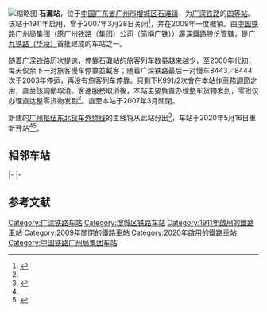 {{not|石潭站}}
{{Infobox China railway station
| 车站名称 = 石灘站
| 图片 = 石滩站旧站房.jpg
| 图片介绍 = 石灘站
| 英文名称 = Shitan Railway Station
| 车站代码 = 23747<ref>{{cite book|author=铁道部电子计算技术中心, 铁道部运输局|title=铁路车站站名代码表：TMIS使用|publisher=中国铁道出版社|location=北京|year=1998|isbn=9787113030995|pages=42}}</ref>
| 电报码 = SRQ
| 拼音码 = STA
| 车站位置 = [[广东省|广东省]][[广州市|广州市]][[增城区|增城区]][[石滩镇_(广州市)|石滩镇]]
| 坐标 = {{Coord|23.173466|N|113.778157|E|format=dms|display=inline,title|type:railwaystation_region:CN}}
| 线路 = [[广深铁路|广深铁路]]、[[广州东北货车外绕线|广州东北货车外绕线]]
| 车站等级 = [[四等站_(中鐵)|四等站]]
| opened = 1911年（第一次）<br>
2020年5月16日（第二次）
| closed = 2007年3月28日-2020年5月16日
| rebuilt = 
}}
[[File:石滩站月台.jpg|缩略图]]
'''石灘站'''，位于[[中国|中国]][[广东省|广东省]][[广州市|广州市]][[增城区|增城区]][[石滩镇_(广州市)|石滩镇]]，为[[廣深鐵路|广深铁路]]的[[四等站_(中鐵)|四等站]]。该站于1911年启用，曾于2007年3月28日关闭<ref name="20200607weibo">{{cite web|title=这座百年老站恢复运营！|url=http://www.thepaper.cn/newsDetail_forward_7746116|accessdate=2020-06-07|date=2020-06-07|work=中国铁路|publisher=澎湃新闻|archive-url=https://web.archive.org/web/20200608195456/http://www.thepaper.cn/newsDetail_forward_7746116|archive-date=2020-06-08|dead-url=no}}</ref>，并在2009年一度撤销。由[[中国铁路广州局集团|中国铁路广州局集团]]（原广州铁路（集团）公司（简稱广铁））[[广深铁路股份|廣深鐵路股份]]管辖，是[[廣深鐵路|广九铁路（华段）]]首批建成的车站之一。

随着广深铁路历次提速，停靠石灘站的旅客列车数量越来越少，至2000年代初，每天仅余下一对旅客慢车停靠並載客；随着广深铁路最后一对慢车8443／8444次于2003年停运，再没有旅客列车停靠。只剩下K991/2次會在本站作車務調節之用，直至該調動取消。客運服務取消後，本站主要負責办理整车货物发到，零担仅办理直达整零货物发到<ref name="20200607weibo" />。直至本站于2007年3月關閉。

新建的[[广石线|广州枢纽东北货车外绕线]]的主线将从此站分出<ref>{{Cite web|title=新建广州铁路枢纽东北货车外绕线工程（重新报批）环境影响评价|url=http://www.crfsdi.com/crfsdi/upfiles/hpgs/201709181642001.pdf|accessdate=2020-04-25|publisher=中铁第四勘察设计院集团有限公司|archive-date=2021-01-15|archive-url=https://web.archive.org/web/20210115145538/http://www.crfsdi.com/crfsdi/upfiles/hpgs/201709181642001.pdf|dead-url=no}}</ref>，车站于2020年5月16日重新开站<ref name="20200607weibo" /><ref>{{cite news|title=防疫情、保增长 广深铁路枢纽新建石滩站顺利开站|url=https://cn.chinadaily.com.cn/a/202005/20/WS5ec4b326a310eec9c72ba28c.html|publisher=中国日报|date=2020-05-20}}</ref>。

==相邻车站==
{{start rail box|[[File:China_Railways.svg|16px]] [[中華人民共和國鐵路運輸|中国铁路]]}}
|-
{{s-inop|[[仙村站|仙村站]]|{{站|广州}}方向}}
{{s-line|[[廣深鐵路|廣深鐵路]]Ⅲ/Ⅳ线<br />← 8km 石滩站 10km →}}
{{s-inop|[[石龙站_(东莞市)|石龙站]]<br />|{{站|深圳}}方向}}
|-
{{s-inop|[[增城西站|增城西站]]|{{站|广州北}}/{{站|江村}}方向}}
{{s-line|[[广石线|广石线]]<br />← 石滩站}}
{{Terminus}}
{{end box}}

==参考文献==
{{reflist}}

{{广深铁路}}
{{广州铁路车站列表|nocat}}
[[Category:广深铁路车站|Category:广深铁路车站]]
[[Category:增城区铁路车站|Category:增城区铁路车站]]
[[Category:1911年啟用的鐵路車站|Category:1911年啟用的鐵路車站]]
[[Category:2009年關閉的鐵路車站|Category:2009年關閉的鐵路車站]]
[[Category:2020年啟用的鐵路車站|Category:2020年啟用的鐵路車站]]
[[Category:中国铁路广州局集团车站|Category:中国铁路广州局集团车站]]